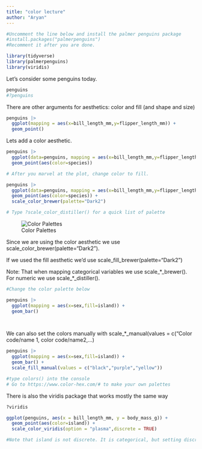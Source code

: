 ```yaml
---
title: "color lecture"
author: "Aryan"
---
```


```r
#Uncomment the line below and install the palmer penguins package
#install.packages("palmerpenguins")
#Recomment it after you are done. 
```

```r
library(tidyverse)
library(palmerpenguins)
library(viridis)
```

Let's consider some penguins today.

```r
penguins
#?penguins
```

There are other arguments for aesthetics: color and fill (and shape and size)

```r
penguins |>
  ggplot(mapping = aes(x=bill_length_mm,y=flipper_length_mm)) + 
  geom_point()
```

Lets add a color aesthetic.

```r
penguins |>
  ggplot(data=penguins, mapping = aes(x=bill_length_mm,y=flipper_length_mm)) + 
  geom_point(aes(color=species))

# After you marvel at the plot, change color to fill. 
```

```r
penguins |>
  ggplot(data=penguins, mapping = aes(x=bill_length_mm,y=flipper_length_mm)) + 
  geom_point(aes(color=species)) +
  scale_color_brewer(palette="Dark2")

# Type ?scale_color_distiller() for a quick list of palette
```

![Color Palettes](https://mdsr-book.github.io/mdsr2e/02-datavizI_files/figure-html/brewer-1.png)

Since we are using the color aesthetic we use scale_color_brewer(palette="Dark2").

If we used the fill aesthetic we'd use scale_fill_brewer(palette="Dark2")

Note: That when mapping categorical variables we use scale\_\*\_brewer(). For numeric we use scale\_\*\_distiller().

```r
#Change the color palette below

penguins |>
  ggplot(mapping = aes(x=sex,fill=island)) + 
  geom_bar() 

  
```

We can also set the colors manually with scale\_\*\_manual(values = c("Color code/name 1, color code/name2,...)

```r

penguins |>
  ggplot(mapping = aes(x=sex,fill=island)) + 
  geom_bar() +
  scale_fill_manual(values = c("black","purple","yellow"))

#type colors() into the console
# Go to https://www.color-hex.com/# to make your own palettes
```

There is also the viridis package that works mostly the same way

```r
?viridis
```

```r
ggplot(penguins, aes(x = bill_length_mm, y = body_mass_g)) +
  geom_point(aes(color=island)) +
  scale_color_viridis(option = "plasma",discrete = TRUE)

#Note that island is not discrete. It is categorical, but setting discrete= TRUE works.
```
